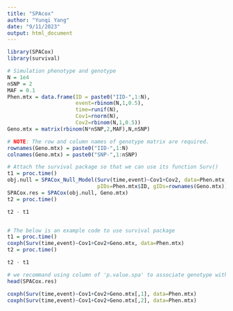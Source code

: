```yaml
---
title: "SPAcox"
author: "Yunqi Yang"
date: "9/11/2023"
output: html_document
---
```


```r
library(SPACox)
library(survival)
```

```r
# Simulation phenotype and genotype
N = 1e4
nSNP = 2
MAF = 0.1
Phen.mtx = data.frame(ID = paste0("IID-",1:N),
                      event=rbinom(N,1,0.5),
                      time=runif(N),
                      Cov1=rnorm(N),
                      Cov2=rbinom(N,1,0.5))
Geno.mtx = matrix(rbinom(N*nSNP,2,MAF),N,nSNP)

# NOTE: The row and column names of genotype matrix are required.
rownames(Geno.mtx) = paste0("IID-",1:N)
colnames(Geno.mtx) = paste0("SNP-",1:nSNP)
```

```r
# Attach the survival package so that we can use its function Surv()
t1 = proc.time()
obj.null = SPACox_Null_Model(Surv(time,event)~Cov1+Cov2, data=Phen.mtx,
                             pIDs=Phen.mtx$ID, gIDs=rownames(Geno.mtx))
SPACox.res = SPACox(obj.null, Geno.mtx)
t2 = proc.time()

t2 - t1


# The below is an example code to use survival package
t1 = proc.time()
coxph(Surv(time,event)~Cov1+Cov2+Geno.mtx, data=Phen.mtx)
t2 = proc.time()

t2 - t1
```

```r
# we recommand using column of 'p.value.spa' to associate genotype with time-to-event phenotypes
head(SPACox.res)
```

```r
coxph(Surv(time,event)~Cov1+Cov2+Geno.mtx[,1], data=Phen.mtx)
coxph(Surv(time,event)~Cov1+Cov2+Geno.mtx[,2], data=Phen.mtx)
```

